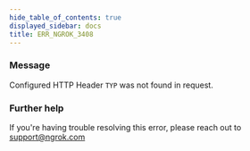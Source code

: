 ```yaml
---
hide_table_of_contents: true
displayed_sidebar: docs
title: ERR_NGROK_3408
---
```


### Message

Configured HTTP Header `TYP` was not found in request.

<ErrorDetails />

### Further help

If you're having trouble resolving this error, please reach out to [support@ngrok.com](mailto:support@ngrok.com?subject=Help%20with%20ERR_NGROK_3408)
